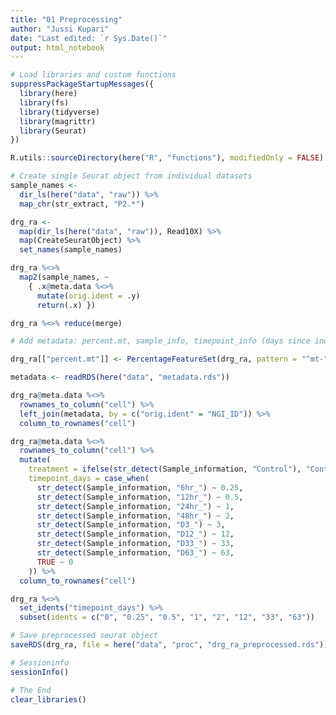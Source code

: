 ```yaml
---
title: "01 Preprocessing"
author: "Jussi Kupari"
date: "Last edited: `r Sys.Date()`"
output: html_notebook
---
```


```r
# Load libraries and custom functions
suppressPackageStartupMessages({
  library(here)
  library(fs)
  library(tidyverse)
  library(magrittr)
  library(Seurat)
})

R.utils::sourceDirectory(here("R", "functions"), modifiedOnly = FALSE)
```

```r
# Create single Seurat object from individual datasets
sample_names <-
  dir_ls(here("data", "raw")) %>%
  map_chr(str_extract, "P2.*")

drg_ra <-
  map(dir_ls(here("data", "raw")), Read10X) %>%
  map(CreateSeuratObject) %>%
  set_names(sample_names)

drg_ra %<>%
  map2(sample_names, ~
    { .x@meta.data %<>%
      mutate(orig.ident = .y)
      return(.x) })

drg_ra %<>% reduce(merge)
```

```r
# Add metadata: percent.mt, sample_info, timepoint_info (days since induction of RA)

drg_ra[["percent.mt"]] <- PercentageFeatureSet(drg_ra, pattern = "^mt-")

metadata <- readRDS(here("data", "metadata.rds"))

drg_ra@meta.data %<>%
  rownames_to_column("cell") %>%
  left_join(metadata, by = c("orig.ident" = "NGI_ID")) %>%
  column_to_rownames("cell")

drg_ra@meta.data %<>%
  rownames_to_column("cell") %>%
  mutate(
    treatment = ifelse(str_detect(Sample_information, "Control"), "Control", "RA"),
    timepoint_days = case_when(
      str_detect(Sample_information, "6hr_") ~ 0.25,
      str_detect(Sample_information, "12hr_") ~ 0.5,
      str_detect(Sample_information, "24hr_") ~ 1,
      str_detect(Sample_information, "48hr_") ~ 2,
      str_detect(Sample_information, "D3_") ~ 3,
      str_detect(Sample_information, "D12_") ~ 12,
      str_detect(Sample_information, "D33_") ~ 33,
      str_detect(Sample_information, "D63_") ~ 63,
      TRUE ~ 0
    )) %>%
  column_to_rownames("cell")

drg_ra %<>% 
  set_idents("timepoint_days") %>% 
  subset(idents = c("0", "0.25", "0.5", "1", "2", "12", "33", "63"))
```

```r
# Save preprocessed seurat object
saveRDS(drg_ra, file = here("data", "proc", "drg_ra_preprocessed.rds"))
```

```r
# Sessioninfo
sessionInfo()
```

```r
# The End
clear_libraries()
```
